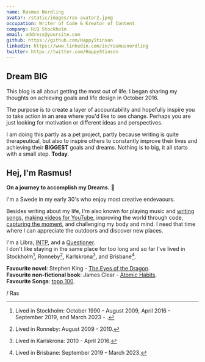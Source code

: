 ```yaml
---
name: Rasmus Nordling
avatar: /static/images/ras-avatar2.jpeg
occupation: Writer of Code & Kreator of Content
company: HiQ Stockholm
email: address@yoursite.com
github: https://github.com/HappyStinson
linkedin: https://www.linkedin.com/in/rasmusnordling
twitter: https://twitter.com/HappyStinson
---
```


## Dream BIG

This blog is all about getting the most out of life. I began sharing my thoughts on achieving goals and life design in October 2016.

The purpose is to create a layer of accountability and hopefully inspire you to take action in an area where you'd like to see change.
Perhaps you are just looking for motivation or different ideas and perspectives.

I am doing this partly as a pet project, partly because writing is quite therapeutical, but also to inspire others to constantly improve their lives and achieving their **BIGGEST** goals and dreams. Nothing is to big, it all starts with a small step. **Today**.

## Hej, I'm Rasmus!

**On a journey to accomplish my Dreams.** 🤘

I'm a Swede in my early 30's who enjoy most creative endevaours.


Besides writing about my life, I'm also known for playing music and [writing songs](https://soundcloud.com/happystinson/sets/original-songs), [making videos for YouTube](https://youtube.com/@BangersNBiz), improving the world through code, [capturing the moment](https://www.flickr.com/people/ras-nordling/), and challenging my body and mind. I need that time where I can appreciate the outdoors and discover new places.

I'm a Libra, [INTP](https://www.mbtionline.com/en-US/MBTI-Types/INTP), and a [Questioner](https://gretchenrubin.com/four-tendencies/).<br />
I don't like staying in the same place for too long and so far I've lived in Stockholm[^1], Ronneby[^2], Karlskrona[^3], and Brisbane[^4].

**Favourite novel**: Stephen King - [The Eyes of the Dragon](https://www.goodreads.com/book/show/10611.The_Eyes_of_the_Dragon).  
**Favourite non-fictional book**: James Clear - [Atomic Habits](https://www.goodreads.com/book/show/40121378-atomic-habits).<br />
**Favourite Songs**: [topp 100](https://open.spotify.com/playlist/2iAyT4s1sacVz6mWCn700r?si=415c1be03c70491e).

/ Ras

[^1]: Lived in Stockholm: October 1990 - August 2009, April 2016 - September 2019, and March 2023 - .
[^2]: Lived in Ronneby: August 2009 - 2010.
[^3]: Lived in Karlskrona: 2010 - April 2016.
[^4]: Lived in Brisbane: September 2019 - March 2023.